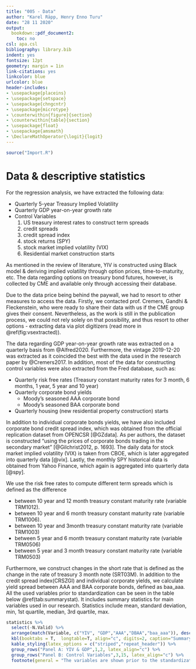 ```yaml
---
title: "005 - Data"
author: "Karel Räpp, Henry Enno Turu"
date: "28 11 2020"
output: 
  bookdown::pdf_document2:
    toc: no
csl: apa.csl
bibliography: library.bib
indent: yes
fontsize: 12pt
geometry: margin = 1in
link-citations: yes
linkcolor: blue
urlcolor: blue
header-includes:
- \usepackage{placeins}
- \usepackage{setspace}
- \usepackage{chngcntr}
- \usepackage{microtype}
- \counterwithin{figure}{section}
- \counterwithin{table}{section}
- \usepackage{float}
- \usepackage{amsmath}
- \DeclareMathOperator{\logit}{logit}
---
```


```r
source("Import.R")
```

\graphicspath{ {./images/} }


# Data & descriptive statistics

For the regression analysis, we have extracted the following data:

* Quarterly 5-year Treasury Implied Volatility 
* Quarterly GDP year-on-year growth rate
* Control Variables
  1. US treasury interest rates to construct term spreads
  2. credit spreads
  3. credit spread index
  4. stock returns (SPY)
  5. stock market implied volatility (VIX)
  6. Residential market construction starts


As mentioned in the review of literature, YIV is constructed using Black model & deriving implied volatility through option prices, time-to-maturity, etc. The data regarding options on treasury bond futures, however, is collected by CME and available only through accessing their database.

Due to the data price being behind the paywall, we had to resort to other measures to access the data. Firstly, we contacted prof. Cremers, Gandhi & Fleckenstein, who were ready to share their data with us if the CME group gives their consent. Nevertheless, as the work is still in the publication process, we could not rely solely on that possibility, and thus resort to other options - extracting data via plot digitizers (read more in \@ref(fig:vsextracted)).


The data regarding GDP year-on-year growth rate was extracted on a quarterly basis from @Alfred2020. Furthermore, the vintage 2019-12-20 was extracted as it coincided the best with the data used in the research paper by @Cremers2017. In addition, most of the data for constructing control variables were also extracted from the Fred database, such as:
 
* Quarterly risk free rates (Treasury constant maturity rates for 3 month, 6 months, 1 year, 5 year and 10 year) 
* Quarterly corporate bond yields
  * Moody’s seasoned AAA corporate bond 
  * Moody’s seasoned BAA corporate bond
* Quarterly housing (new residential property construction) starts

In addition to individual corporate bonds yields, we have also included corporate bond credit spread index, which was obtained from the official replication dataset from OPENCSR [@GZdata]. As per authors, the dataset is constructed "using the prices of corporate bonds trading in the secondary market" [@Gilchrist2012, p. 1693].
The daily data for stock market implied volatility (VIX) is taken from CBOE, which is later aggregated into quarterly data [@vix]. Lastly, the monthly SPY historical data is obtained from Yahoo Finance, which again is aggregated into quarterly data [@spy].

We use the risk free rates to compute different term spreads which is defined as the difference

* between 10 year and 12 month treasury constant maturity rate (variable TRM1012). 
* between 10 year and 6 month treasury constant maturity rate (variable TRM1006).
* between 10 year and 3month treasury constant maturity rate (variable TRM1003) 
* between 5 year and 6 month treasury constant maturity rate (variable TRM0506)
* between 5 year and 3 month treasury constant maturity rate (variable TRM0503)

Furthermore, we construct changes in the short rate that is defined as the change in the rate of treasury 3 month note (SRT03M). In addition to the credit spread index(CRSZGI) and individual corporate yields, we calculate yield spread between AAA and BAA corporate bonds, defined as baa_aaa. All the used variables prior to standardization can be seen in the table below \@ref(tab:summarystat). It includes summary statistics for main variables used in our research. Statistics include mean, standard deviation, min, 1st quartile, median, 3rd quartile, max.

\begingroup
\linespread{1.0}\selectfont
```r

statistics %>%
  select(-N.Valid) %>%
  arrange(match(Variable, c("YIV", "GDP","AAA","DBAA","baa_aaa")), desc(Mean)) %>%
  kbl(booktabs = T,  longtable=T, align="c", digits=2, caption="Summary Statistics") %>%
  kable_styling(latex_options = c("striped","repeat_header")) %>%
  group_rows("Panel A: YIV & GDP",1,2, latex_align="c") %>%
  group_rows("Panel B: Control Variables",3,15, latex_align="c") %>%
  footnote(general = "The variables are shown prior to the standardization process.", threeparttable=T)
```
\endgroup



